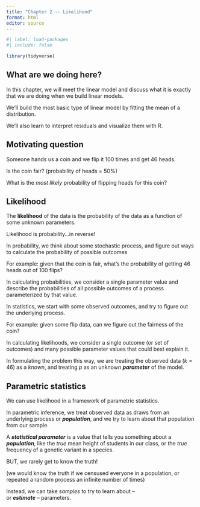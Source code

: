 ```yaml
---
title: "Chapter 2 -- Likelihood"
format: html
editor: source
---
```


```r
#| label: load-packages
#| include: false

library(tidyverse)
```

## What are we doing here?



In this chapter, we will meet the linear model and discuss what it is exactly that we are doing when we build linear models.

We'll build the most basic type of linear model by fitting the mean of a distribution.

We'll also learn to interpret residuals and visualize them with R.

## Motivating question
Someone hands us a coin and we flip it 100 times and get 46 heads. 

Is the coin fair? (probability of heads = 50%)

What is the _most likely_ probability of flipping heads for this coin?

## Likelihood

The **likelihood** of the data is the probability of the 
data as a function of some unknown parameters.

Likelihood is probability...in reverse!

In probability, we think about some stochastic process, 
and figure out ways to calculate the probability of possible outcomes
 
For example: given that the coin is fair, what's the probability of getting 46 heads out of 100 flips?

In calculating probabilities, we consider a single parameter value 
and describe the probabilities of all possible outcomes of a 
process parameterized by that value.
 		
In statistics, we start with some observed outcomes, 
 and try to figure out the underlying process.
 
 For example: given some flip data, can we figure out the fairness of the coin?
 
In calculating likelihoods, we consider a single outcome (or set of outcomes) and many possible parameter values that could best explain it.

In formulating the problem this way, 
we are treating the observed data ($k=46$) as a _known_, 
and treating $p$ as an unknown **_parameter_** of the model.

## Parametric statistics

We can use likelihood in a framework of parametric statistics.

In parametric inference, 
we treat observed data as draws from 
an underlying process or **_population_**, 
and we try to learn about that population from our sample.

A **_statistical parameter_** is a value that tells you something 
about a **_population_**, like the _true_ mean height of students in our class, 
or the _true_ frequency of a genetic variant in a species.

BUT, we rarely get to know the truth!

(we would know the truth if we censused everyone in a population, 
or repeated a random process an infinite number of times) 

Instead, we can take _samples_ to try to learn about --  
or **_estimate_** -- parameters.  

